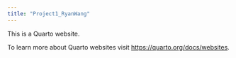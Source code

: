 ```yaml
---
title: "Project1_RyanWang"
---
```


This is a Quarto website.

To learn more about Quarto websites visit <https://quarto.org/docs/websites>.
